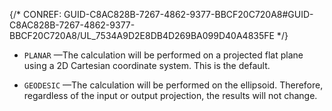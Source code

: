 

{/* CONREF: GUID-C8AC828B-7267-4862-9377-BBCF20C720A8#GUID-C8AC828B-7267-4862-9377-BBCF20C720A8/UL_7534A9D2E8DB4D269BA099D40A4835FE  */}

-   `PLANAR` —The calculation will be performed on a projected flat plane using a 2D Cartesian coordinate system. This is the default.

-   `GEODESIC` —The calculation will be performed on the ellipsoid. Therefore, regardless of the input or output projection, the results will not change.
